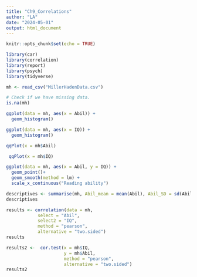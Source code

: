```yaml
---
title: "Ch9_Correlations"
author: "LA"
date: "2024-05-01"
output: html_document
---
```


```r
knitr::opts_chunk$set(echo = TRUE)
```

```r
library(car) 
library(correlation) 
library(report) 
library(psych) 
library(tidyverse) 
```

```r

mh <- read_csv("MillerHadenData.csv")

```

```r

# Check if we have missing data. 
is.na(mh)

```

```r
ggplot(data = mh, aes(x = Abil)) +
  geom_histogram()
```


```r
ggplot(data = mh, aes(x = IQ)) +
  geom_histogram()
```

```r
qqPlot(x = mh$Abil)
```
 
```r
 qqPlot(x = mh$IQ)
```

```r
ggplot(data = mh, aes(x = Abil, y = IQ)) +
  geom_point()+
  geom_smooth(method = lm) +
  scale_x_continuous("Reading ability")
```


```r
descriptives <- summarise(mh, Abil_mean = mean(Abil), Abil_SD = sd(Abil), IQ_mean = mean(IQ), IQ_SD = sd(IQ))
descriptives
```

```r
results <- correlation(data = mh, 
            select = "Abil", 
            select2 = "IQ",  
            method = "pearson", 
            alternative = "two.sided")
results
```

```r
results2 <-  cor.test(x = mh$IQ, 
                      y = mh$Abil, 
                      method = "pearson", 
                      alternative = "two.sided")
results2

```


```r

```



